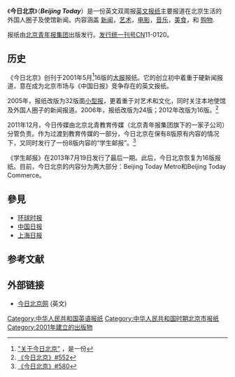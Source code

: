 {{Infobox newspaper
|name = 今日北京
|image =
|caption = 2013年8月16日今日北京头版
|type = 双周报
|format = [[小型报|小型报]]
|foundation = 2001年5月

|editor = 王磊
|owners = 今日传媒（北京）有限责任公司
|publisher = 北京青年报集团
|cost = 3元
|language = [[英语|英文]]
|headquarters = {{CHN}}[[北京市|北京市]]朝阳区白家庄东里23号院
|website = [http://beijingtoday.com.cn beijingtoday.com.cn]
|circulation = 50,000隔周五（2011年8月）
}}

《'''今日北京'''》（'''''Beijing Today'''''）是一份英文双周报[[英语|英文]][[报纸|报纸]]主要报道在北京生活的外国人圈子及使馆新闻。内容涵盖 [[新闻|新闻]]，[[艺术|艺术]]，[[电影|电影]]，[[音乐|音乐]]，[[美食|美食]]，和 [[购物|购物]].

报纸由[[北京青年报|北京青年报集团]]出版发行。[[国内统一刊号|发行统一刊号]]CN11-0120。

==历史==

《今日北京》创刊于2001年5月<ref>[http://beijingtoday.com.cn/about/ "关于今日北京"] {{Wayback|url=http://beijingtoday.com.cn/about/ |date=20130628215751 }}，是一份</ref>16版的[[大报|大报]]报纸。它的创立初中着重于硬新闻报道，意在成为北京市场与《中国日报》竞争存在的英文报纸。

2005年，报纸改版为32版面[[小型报|小型报]]，更着重于对艺术和文化，同时关注本地使馆及外国人圈子的新闻报道。2006年，报纸改版为24版；2012年改版为16版。<ref>[http://media.beijingtoday.com.cn/2013/07/2012-01-06.pdf 《今日北京》#552]{{Dead link|date=2019年12月 |bot=InternetArchiveBot |fix-attempted=yes }}</ref>

2011年12月，今日传媒由北京北青教育传媒（北京青年报集团旗下的一家子公司）分管负责。作为过渡到教育传媒的一部分，今日北京在保有8版原有内容的情况下，又同时发行了一份8版内容的“学生邮报”。<ref>[http://media.beijingtoday.com.cn/2013/07/2012-07-20.pdf 《今日北京》#580]{{Dead link|date=2019年12月 |bot=InternetArchiveBot |fix-attempted=yes }}</ref>

《学生邮报》在2013年7月19日发行了最后一期。此后，今日北京恢复为16版报纸。目前，今日北京的内容分为两大部分：Beijing Today Metro和Beijing Today Commerce。

== 參見 ==
* [[环球时报|环球时报]]
* [[中国日报|中国日报]]
* [[上海日报|上海日报]]

==参考文献==
{{Reflist|2}}

== 外部链接 ==
* [https://web.archive.org/web/20090323042143/http://www.beijingtoday.com.cn/ 今日北京网] (英文)

[[Category:中华人民共和国英语报纸|Category:中华人民共和国英语报纸]]
[[Category:中华人民共和国时期北京市报纸|Category:中华人民共和国时期北京市报纸]]
[[Category:2001年建立的出版物|Category:2001年建立的出版物]]